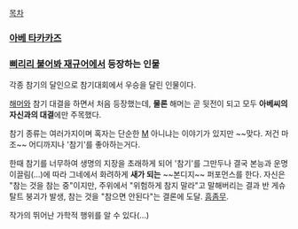 [[목차]]

=== [[아베 타카카즈]] ===

=== [[삐리리 불어봐 재규어]]에서 등장하는 인물 ===

각종 참기의 달인으로 참기대회에서 우승을 달린 인물이다.

[[해머]]와 참기 대결을 하면서 처음 등장했는데, '''물론''' 해머는 곧 뒷전이 되고 모두 '''아베씨의 자신과의 대결'''에만 주목했다.

참기 종류는 여러가지이며 혹자는 단순한 [[M]] 아니냐는 이야기가 있지만 ~~맞다. 저건 마조~~ 어디까지나 '참기'를 좋아하는거다.

한때 참기를 너무하여 생명의 지장을 초래하게 되어 '참기'를 그만두나 결국 본능과 운명 이끌림(...)에 따라 그네에서 화려하게 '''새가 되는''' ~~본디지~~ 퍼포먼스를 한다. 자신은 "참는 것을 참는 중"이지만, 주위에서 "위험하게 참지 말라"고 말해버리는 결과 반 게슈탈트 붕괴가 발생, 참는 것을 "참으면 안된다"는 결론에 도달. [[흠좀무]].

작가의 뛰어난 가학적 행위를 알 수 있다(...)
